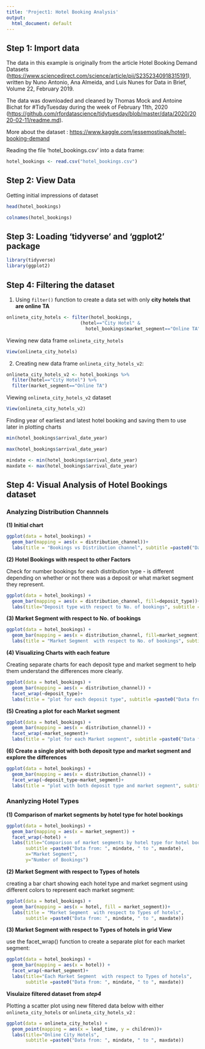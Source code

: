 ---
title: 'Project1: Hotel Booking Analysis'
output:
  html_document: default
---

## Step 1: Import data

The data in this example is originally from the article Hotel Booking Demand Datasets (<https://www.sciencedirect.com/science/article/pii/S2352340918315191>), written by Nuno Antonio, Ana Almeida, and Luis Nunes for Data in Brief, Volume 22, February 2019.

The data was downloaded and cleaned by Thomas Mock and Antoine Bichat for \#TidyTuesday during the week of February 11th, 2020 (<https://github.com/rfordatascience/tidytuesday/blob/master/data/2020/2020-02-11/readme.md>).

More about the dataset : <https://www.kaggle.com/jessemostipak/hotel-booking-demand>

Reading the file 'hotel_bookings.csv' into a data frame:

```{r Importing data to R studio}
hotel_bookings <- read.csv("hotel_bookings.csv")
```

## Step 2: View Data

Getting initial impressions of dataset 

```{r looking at data}
head(hotel_bookings)
```

```{r looking at column names}
colnames(hotel_bookings)
```

## Step 3: Loading 'tidyverse' and 'ggplot2' package

```{r}
library(tidyverse)
library(ggplot2)
```

## Step 4: Filtering the dataset

(1) Using `filter()` function to create a data set with only **city hotels that are online TA**

```{r filtering a dataset to just city hotels that are online TA}
onlineta_city_hotels <- filter(hotel_bookings, 
                           (hotel=="City Hotel" & 
                             hotel_bookings$market_segment=="Online TA"))
```

  Viewing new data frame `onlineta_city_hotels`

```{r View}
View(onlineta_city_hotels)
```

(2) Creating new data frame `onlineta_city_hotels_v2`:

```{r filtering a dataset with the pipe}
onlineta_city_hotels_v2 <- hotel_bookings %>%
  filter(hotel=="City Hotel") %>%
  filter(market_segment=="Online TA")
```

Viewing `onlineta_city_hotels_v2` dataset

```{r view second dataframe}
View(onlineta_city_hotels_v2)
```

Finding year of earliest and latest hotel booking and saving them to use later in plotting charts
```{r earliest year}
min(hotel_bookings$arrival_date_year)
```

```{r latest year}
max(hotel_bookings$arrival_date_year)
```

```{r saving as variable}
mindate <- min(hotel_bookings$arrival_date_year)
maxdate <- max(hotel_bookings$arrival_date_year)
```

## Step 4: Visual Analysis of Hotel Bookings dataset

### Analyzing Distribution Channnels

  **(1) Initial chart**

```{r Initial chart}
ggplot(data = hotel_bookings) +
  geom_bar(mapping = aes(x = distribution_channel))+
  labs(title = "Bookings vs Distribution channel", subtitle =paste0("Data from: ", mindate, " to ", maxdate))
```

  **(2) Hotel Bookings with respect to other Factors**

Check for number bookings for each distribution type - is different depending on whether or not there was a deposit or what market segment they represent.

```{r Deposit type with respect to No. of bookings }
ggplot(data = hotel_bookings) +
  geom_bar(mapping = aes(x = distribution_channel, fill=deposit_type))+
  labs(title="Deposit type with respect to No. of bookings", subtitle =paste0("Data from: ", mindate, " to ", maxdate))
```
  
  **(3) Market Segment  with respect to No. of bookings**

```{r Market Segment  with respect to No. of bookings}
ggplot(data = hotel_bookings) +
  geom_bar(mapping = aes(x = distribution_channel, fill=market_segment))+
  labs(title = "Market Segment  with respect to No. of bookings", subtitle =paste0("Data from: ", mindate, " to ", maxdate))
```

  **(4) Visualizing Charts with each feature**

Creating separate charts for each deposit type and market segment to help them understand the differences more clearly.

```{r Creating a plot for each deposit type }
ggplot(data = hotel_bookings) +
  geom_bar(mapping = aes(x = distribution_channel)) +
  facet_wrap(~deposit_type)+
  labs(title = "plot for each deposit type", subtitle =paste0("Data from: ", mindate, " to ", maxdate))
```
  
  **(5) Creating a plot for each Market segment**

```{r Creating a plot for each Market segment}
ggplot(data = hotel_bookings) +
  geom_bar(mapping = aes(x = distribution_channel)) +
  facet_wrap(~market_segment)+
  labs(title = "plot for each Market segment", subtitle =paste0("Data from: ", mindate, " to ", maxdate))
```

  **(6) Create a single plot with both deposit type and market segment and explore the differences**

```{r creating a plot with both deposit type and market segment }
ggplot(data = hotel_bookings) +
  geom_bar(mapping = aes(x = distribution_channel)) +
  facet_wrap(~deposit_type~market_segment)+
  labs(title = "plot with both deposit type and market segment", subtitle =paste0("Data from: ", mindate, " to ", maxdate))
```

### Ananlyzing Hotel Types

  **(1) Comparison of market segments by hotel type for hotel bookings**

```{r faceting a plot with a title}
ggplot(data = hotel_bookings) +
  geom_bar(mapping = aes(x = market_segment)) +
  facet_wrap(~hotel) +
  labs(title="Comparison of market segments by hotel type for hotel bookings", 
       subtitle =paste0("Data from: ", mindate, " to ", maxdate),
       x="Market Segment",
       y="Number of Bookings")
```
 
  **(2) Market Segment  with respect to Types of hotels**


creating  a bar chart showing each hotel type and market segment using different colors to represent each market segment:

```{r  Market Segment  with respect to Types of hotels}
ggplot(data = hotel_bookings) +
  geom_bar(mapping = aes(x = hotel, fill = market_segment))+
  labs(title = "Market Segment  with respect to Types of hotels", 
       subtitle =paste0("Data from: ", mindate, " to ", maxdate))
```

  **(3) Market Segment  with respect to Types of hotels in grid View**

use the facet_wrap() function to create a separate plot for each market segment: 

```{r Each Market Segment  with respect to Types of hotels in facet_wrap}
ggplot(data = hotel_bookings) +
  geom_bar(mapping = aes(x = hotel)) +
  facet_wrap(~market_segment)+
  labs(title="Each Market Segment  with respect to Types of hotels",
       subtitle =paste0("Data from: ", mindate, " to ", maxdate))
```


  **Visulaize filtered dataset from _step4_ **

Plotting a scatter plot using new filtered data below with either `onlineta_city_hotels` or `onlineta_city_hotels_v2` :

```{r creating a plot part two}
ggplot(data = onlineta_city_hotels) +
  geom_point(mapping = aes(x = lead_time, y = children))+
  labs(title="Online City Hotels", 
       subtitle =paste0("Data from: ", mindate, " to ", maxdate))
```

